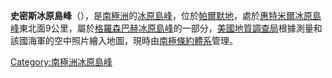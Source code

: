 {{coord|74|48|S|73|6|W|display=title}}

'''史密斯冰原島峰'''（{{lang-en|Smith Nunataks}}），是[[南極洲|南極洲]]的[[冰原島峰|冰原島峰]]，位於[[帕爾默地|帕爾默地]]，處於[[惠特米爾冰原島峰|惠特米爾冰原島峰]]東北面9公里，屬於[[格羅森巴赫冰原島峰|格羅森巴赫冰原島峰]]的一部分，[[美國地質調查局|美國地質調查局]]根據測量和該國海軍的空中照片繪入地圖，現時由[[南極條約體系|南極條約體系]]管理。

{{Antarctica-geo-stub}}
[[Category:南極洲冰原島峰|Category:南極洲冰原島峰]]